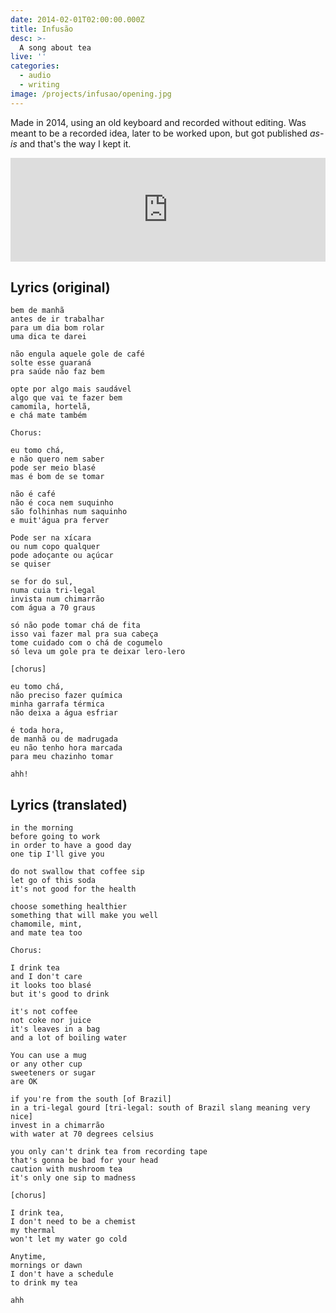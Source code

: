 ```yaml
---
date: 2014-02-01T02:00:00.000Z
title: Infusão
desc: >-
  A song about tea
live: ''
categories:
  - audio
  - writing
image: /projects/infusao/opening.jpg
---
```


Made in 2014, using an old keyboard and recorded without editing. Was meant to be a recorded idea, later to be worked upon, but got published _as-is_ and that's the way I kept it.

<iframe
  width="100%"
  height="166"
  scrolling="no"
  frameborder="no"
  allow="autoplay"
  src="https://w.soundcloud.com/player/?url=https%3A//api.soundcloud.com/tracks/145225397&color=%23000000&auto_play=false&hide_related=false&show_comments=true&show_user=true&show_reposts=false&show_teaser=true"
></iframe>

## Lyrics (original)

    bem de manhã
    antes de ir trabalhar
    para um dia bom rolar
    uma dica te darei

    não engula aquele gole de café
    solte esse guaraná
    pra saúde não faz bem

    opte por algo mais saudável
    algo que vai te fazer bem
    camomila, hortelã,
    e chá mate também

    Chorus:

    eu tomo chá,
    e não quero nem saber
    pode ser meio blasé
    mas é bom de se tomar

    não é café
    não é coca nem suquinho
    são folhinhas num saquinho
    e muit'água pra ferver

    Pode ser na xícara
    ou num copo qualquer
    pode adoçante ou açúcar
    se quiser

    se for do sul,
    numa cuia tri-legal
    invista num chimarrão
    com água a 70 graus

    só não pode tomar chá de fita
    isso vai fazer mal pra sua cabeça
    tome cuidado com o chá de cogumelo
    só leva um gole pra te deixar lero-lero

    [chorus]

    eu tomo chá,
    não preciso fazer química
    minha garrafa térmica
    não deixa a água esfriar

    é toda hora,
    de manhã ou de madrugada
    eu não tenho hora marcada
    para meu chazinho tomar

    ahh!

## Lyrics (translated)

    in the morning
    before going to work
    in order to have a good day
    one tip I'll give you

    do not swallow that coffee sip
    let go of this soda
    it's not good for the health

    choose something healthier
    something that will make you well
    chamomile, mint,
    and mate tea too

    Chorus:

    I drink tea
    and I don't care
    it looks too blasé
    but it's good to drink

    it's not coffee
    not coke nor juice
    it's leaves in a bag
    and a lot of boiling water

    You can use a mug
    or any other cup
    sweeteners or sugar
    are OK

    if you're from the south [of Brazil]
    in a tri-legal gourd [tri-legal: south of Brazil slang meaning very nice]
    invest in a chimarrão
    with water at 70 degrees celsius

    you only can't drink tea from recording tape
    that's gonna be bad for your head
    caution with mushroom tea
    it's only one sip to madness

    [chorus]

    I drink tea,
    I don't need to be a chemist
    my thermal
    won't let my water go cold

    Anytime,
    mornings or dawn
    I don't have a schedule
    to drink my tea

    ahh
